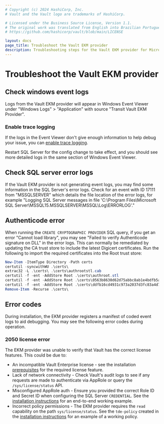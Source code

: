 ```yaml
---
# Copyright (c) 2024 HashiCorp, Inc.
# Vault and the Vault logo are trademarks of HashiCorp.

# Licensed under the Business Source License, Version 1.1.
# The original work was translated from English into Brazilian Portuguese.
# https://github.com/hashicorp/vault/blob/main/LICENSE

layout: docs
page_title: Troubleshoot the Vault EKM provider
description: Troubleshooting steps for the Vault EKM provider for Microsoft SQL Server.
---
```


# Troubleshoot the Vault EKM provider

## Check windows event logs

Logs from the Vault EKM provider will appear in Windows Event Viewer under
"Windows Logs" > "Application" with source "Transit Vault EKM Provider".

### Enable trace logging

If the logs in the Event Viewer don't give enough information to help debug
your issue, you can [enable trace logging](/vault/docs/platform/mssql/configuration#enabletrace).

Restart SQL Server for the config change to take effect, and you should see more
detailed logs in the same section of Windows Event Viewer.

## Check SQL server error logs

If the Vault EKM provider is not generating event logs, you may find some
information in the SQL Server's error logs. Check for an event with ID
17111 from "MSSQLSERVER" which details the file location of the error logs,
for example "Logging SQL Server messages in file
'C:\Program Files\Microsoft SQL Server\MSSQL15.MSSQLSERVER\MSSQL\Log\ERRORLOG'."

## Authenticode error

When running the `CREATE CRYPTOGRAPHIC PROVIDER` SQL query, if you get an error
"Cannot load library", you may see "Failed to verify Authenticode signature on
DLL" in the error logs. This can normally be remediated by updating the CA trust
store to include the latest Digicert certificates. Run the following to import
the required certificates into the Root trust store:

```powershell
New-Item -ItemType Directory -Path certs
certutil -syncwithWU .\certs\
extrac32 -L .\certs\ .\certs\authrootstl.cab
certutil -f -ent -AddStore Root .\certs\authroot.stl
certutil -f -ent -AddStore Root .\certs\0563b8630d62d75abbc8ab1e4bdfb5a899b24d43.crt
certutil -f -ent -AddStore Root .\certs\ddfb16cd4931c973a2037d3fc83a4d7d775d05e4.crt
Remove-Item -Recurse .\certs\
```

## Error codes

During installation, the EKM provider registers a manifest of coded event logs to aid debugging. You may see the following error codes during operation.

### 2050 license error

The EKM provider was unable to verify that Vault has the correct license features. This
could be due to:

- An incompatible Vault Enterprise license - see the installation [prerequisites](/vault/docs/platform/mssql/installation#prerequisites) for the required license feature.
- Lack of network connectivity - Check Vault's audit logs to see if any requests are made to
   authenticate via AppRole or query the `/sys/license/status` API.
- Misconfigured AppRole auth - Ensure you provided the correct Role ID and Secret ID when
   configuring the SQL Server `CREDENTIAL`. See the
   [installation instructions](/vault/docs/platform/mssql/installation) for an end-to-end working example.
- Incorrect policy permissions - The EKM provider requires the `read` capability
   on the path `sys/license/status`. See the `tde-policy` created in the
   [installation instructions](/vault/docs/platform/mssql/installation#configuring-vault)
   for an example of a working policy.

